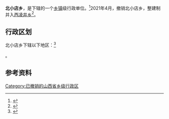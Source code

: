 {{中国乡级行政区|14/01/22/204/000}}

'''北小店乡'''，是{{PRC admin/fullname|14/01/22/204/000|3}}下辖的一个[[乡镇|乡镇]]级行政单位。<ref>{{PRC admin/ref sgc|{{PRC admin/parent|14/01/22/204/000}}}}</ref>2021年4月，撤销北小店乡，整建制并入[[西凌井乡|西凌井乡]]<ref>{{Cite web|title=太原市乡级行政区划变更情况- 太原本地宝|url=http://m.ty.bendibao.com/news/51532.shtm|access-date=2022-06-10|work=m.ty.bendibao.com|language=zh-CN}}</ref>。

== 行政区划 ==

北小店乡下辖以下地区：<ref>{{PRC admin/ref sgc|14/01/22/204/000}}</ref>

{{PRC admin/children|14/01/22/204/000}}。

== 参考资料 ==

{{reflist}}

{{行政区划小作品}}
{{PRC admin/navcat|14/01/22/204/000}}

[[Category:已撤销的山西省乡级行政区|Category:已撤销的山西省乡级行政区]]